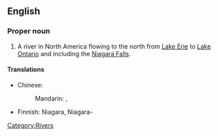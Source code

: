 ==English==
{{wikipedia}}

===Proper noun===
{{en-proper noun}}

# A river in North America flowing to the north from [[Lake Erie]] to [[Lake Ontario]] and including the [[Niagara Falls]].

====Translations====
{{trans-top|river in North America}}
* Chinese:
*: Mandarin: {{t|zh|尼亞加拉河|sc=Hani}}, {{t|zh|尼亚加拉河|tr=Níyǎjiālāhé|sc=Hani}}
{{trans-mid}}
* Finnish: Niagara, Niagara-{{t|fi|joki}}
{{trans-bottom}}

[[Category:Rivers]]